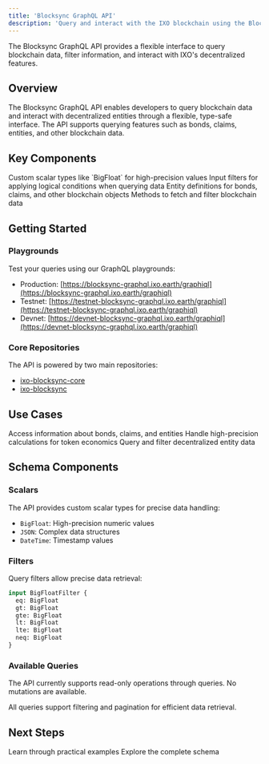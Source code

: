 ```yaml
---
title: 'Blocksync GraphQL API'
description: 'Query and interact with the IXO blockchain using the Blocksync GraphQL API'
---
```




<Tip>
  The Blocksync GraphQL API provides a flexible interface to query blockchain data, filter information, and interact with IXO's decentralized features.
</Tip>

## Overview

The Blocksync GraphQL API enables developers to query blockchain data and interact with decentralized entities through a flexible, type-safe interface. The API supports querying features such as bonds, claims, entities, and other blockchain data.

## Key Components

<CardGroup>
  <Card title="Scalars" icon="ruler">
    Custom scalar types like `BigFloat` for high-precision values
  </Card>
  <Card title="Filters" icon="filter">
    Input filters for applying logical conditions when querying data
  </Card>
  <Card title="Core Types" icon="cube">
    Entity definitions for bonds, claims, and other blockchain objects
  </Card>
  <Card title="Queries" icon="magnifying-glass">
    Methods to fetch and filter blockchain data
  </Card>
</CardGroup>

## Getting Started

### Playgrounds

Test your queries using our GraphQL playgrounds:

- Production: [https://blocksync-graphql.ixo.earth/graphiql](https://blocksync-graphql.ixo.earth/graphiql)
- Testnet: [https://testnet-blocksync-graphql.ixo.earth/graphiql](https://testnet-blocksync-graphql.ixo.earth/graphiql)
- Devnet: [https://devnet-blocksync-graphql.ixo.earth/graphiql](https://devnet-blocksync-graphql.ixo.earth/graphiql)

### Core Repositories

The API is powered by two main repositories:
- [ixo-blocksync-core](https://github.com/ixofoundation/ixo-blocksync-core)
- [ixo-blocksync](https://github.com/ixofoundation/ixo-blocksync)

## Use Cases

<CardGroup>
  <Card title="Data Queries" icon="database">
    Access information about bonds, claims, and entities
  </Card>
  <Card title="Financial Operations" icon="money-bill">
    Handle high-precision calculations for token economics
  </Card>
  <Card title="Entity Management" icon="users">
    Query and filter decentralized entity data
  </Card>
</CardGroup>

## Schema Components

### Scalars

The API provides custom scalar types for precise data handling:

- `BigFloat`: High-precision numeric values
- `JSON`: Complex data structures
- `DateTime`: Timestamp values

### Filters

Query filters allow precise data retrieval:

```graphql
input BigFloatFilter {
  eq: BigFloat
  gt: BigFloat
  gte: BigFloat
  lt: BigFloat
  lte: BigFloat
  neq: BigFloat
}
```

### Available Queries

The API currently supports read-only operations through queries. No mutations are available.

<Tip>
  All queries support filtering and pagination for efficient data retrieval.
</Tip>

## Next Steps

<CardGroup>
  <Card title="Query Examples" icon="code" href="/api-docs/blocksync-api/examples">
    Learn through practical examples
  </Card>
  <Card title="Schema Reference" icon="book" href="/api-docs/blocksync-api/schema">
    Explore the complete schema
  </Card>
</CardGroup>